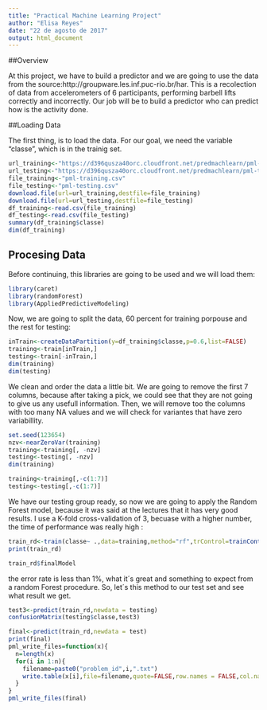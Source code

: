 ---
title: "Practical Machine Learning Project"
author: "Elisa Reyes"
date: "22 de agosto de 2017"
output: html_document
---
##Overview

 At this project, we have to build a predictor and we are going to use the data from the source:http://groupware.les.inf.puc-rio.br/har. This is a recolection of data from accelerometers of 6 participants, performing barbell lifts correctly and incorrectly. Our job will be to build a predictor who can predict how is the activity done.
 
##Loading Data

  The first thing, is to load the data. For our goal, we need the variable "classe", which is in the trainig set. 
```{r, echo=TRUE}
url_training<-"https://d396qusza40orc.cloudfront.net/predmachlearn/pml-training.csv"
url_testing<-"https://d396qusza40orc.cloudfront.net/predmachlearn/pml-testing.csv"
file_training<-"pml-training.csv"
file_testing<-"pml-testing.csv"
download.file(url=url_training,destfile=file_training)
download.file(url=url_testing,destfile=file_testing)
df_training<-read.csv(file_training)
df_testing<-read.csv(file_testing)
summary(df_training$classe)
dim(df_training)
```

## Procesing Data

  Before continuing, this libraries are going to be used and we will load them:
```{r, echo=TRUE}
library(caret)
library(randomForest)
library(AppliedPredictiveModeling)
```
  
   Now, we are going to split the data, 60 percent for training porpouse and the rest for testing:
```{r,echo=TRUE}
inTrain<-createDataPartition(y=df_training$classe,p=0.6,list=FALSE)
training<-train[inTrain,]
testing<-train[-inTrain,]
dim(training)
dim(testing)
```
 We clean and order the data a little bit. We are going to remove the first 7 columns, because after taking a pick, we could see that they are not going to give us any usefull information. Then, we will remove too the columns with too many NA values and we will check for variantes that have zero variabillity.
```{r, echo =TRUE}
set.seed(123654)
nzv<-nearZeroVar(training)
training<-training[, -nzv]
testing<-testing[, -nzv]
dim(training)
```

```{r,echo=TRUE}
training<-training[,-c(1:7)]
testing<-testing[,-c(1:7)]
```

   We have our testing group ready, so now we are going to apply the Random Forest model, because it was said at the lectures that it has very good results. I use a K-fold cross-validation of 3, becuase with a higher number, the time of performance was really high :
```{r,echo=TRUE}
train_rd<-train(classe~ .,data=training,method="rf",trControl=trainControl(method = "cv",number=3))
print(train_rd)
```
```{r,echo=TRUE}
train_rd$finalModel
```
the error rate is less than 1%, what it´s great and something to expect from a random Forest procedure. So, let´s this method to our test set and see what result we get.

```{r, echo=TRUE}
test3<-predict(train_rd,newdata = testing)
confusionMatrix(testing$classe,test3)
``` 
```{r,echo=TRUE}
final<-predict(train_rd,newdata = test)
print(final)
pml_write_files=function(x){
  n=length(x)
  for(i in 1:n){
    filename=paste0("problem_id",i,".txt")
    write.table(x[i],file=filename,quote=FALSE,row.names = FALSE,col.names = FALSE)
  }
}
pml_write_files(final)
```
